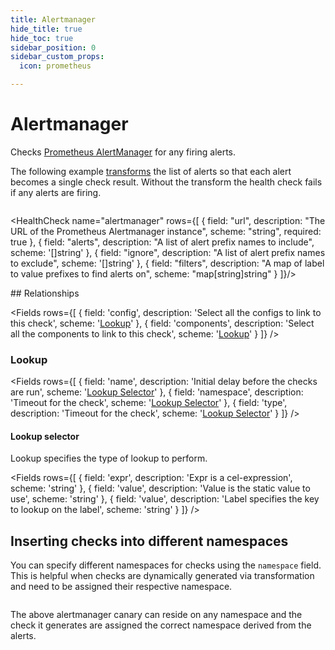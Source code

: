 ```yaml
---
title: Alertmanager
hide_title: true
hide_toc: true
sidebar_position: 0
sidebar_custom_props:
  icon: prometheus

---
```





# <Icon name="prometheus">Alertmanager</Icon>

Checks [Prometheus AlertManager](https://prometheus.io/docs/alerting/latest/alertmanager/) for any firing alerts.

The following example [transforms](../concepts/expressions/transforms) the list of alerts so that each alert becomes a single check result. Without the transform the health check fails if any alerts are firing.

```yaml title="alert-manager-check.yaml" file=<rootDir>/modules/canary-checker/fixtures/datasources/alertmanager_mix.yaml
```

<HealthCheck name="alertmanager" rows={[
  {
    field: "url",
    description: "The URL of the Prometheus Alertmanager instance",
    scheme: "string",
    required: true
  },
  {
    field: "alerts",
    description: "A list of alert prefix names to include",
    scheme: '[]string'
  },
  {
    field: "ignore",
    description: "A list of alert prefix names to exclude",
    scheme: '[]string'
  },
  {
    field: "filters",
    description: "A map of label to value prefixes to find alerts on",
    scheme: "map[string]string"
  }
]}/>

<SkipOSS>
## Relationships

<Fields
  rows={[
    {
      field: 'config',
      description: 'Select all the configs to link to this check',
      scheme: '[Lookup](#lookup)'
    },
    {
      field: 'components',
      description: 'Select all the components to link to this check',
      scheme: '[Lookup](#lookup)'
    }
  ]}
/>

### Lookup

<Fields
  rows={[
    {
      field: 'name',
      description: 'Initial delay before the checks are run',
      scheme: '[Lookup Selector](#lookup-selector)'
    },
    {
      field: 'namespace',
      description: 'Timeout for the check',
      scheme: '[Lookup Selector](#lookup-selector)'
    },
    {
      field: 'type',
      description: 'Timeout for the check',
      scheme: '[Lookup Selector](#lookup-selector)'
    }
  ]}
/>

#### Lookup selector

Lookup specifies the type of lookup to perform.

<Fields
  rows={[
    {
      field: 'expr',
      description: 'Expr is a cel-expression',
      scheme: 'string'
    },
    {
      field: 'value',
      description: 'Value is the static value to use',
      scheme: 'string'
    },
    {
      field: 'value',
      description: 'Label specifies the key to lookup on the label',
      scheme: 'string'
    }
  ]}
/>

</SkipOSS>

## Inserting checks into different namespaces

You can specify different namespaces for checks using the `namespace` field. This is helpful when checks are dynamically generated via transformation
and need to be assigned their respective namespace.


```yaml title="alert-manager-check.yaml" file=<rootDir>/modules/canary-checker/fixtures/datasources/alertmanager_mix.yaml {20}
```

The above alertmanager canary can reside on any namespace and the check it generates are assigned the correct namespace derived from the alerts.

